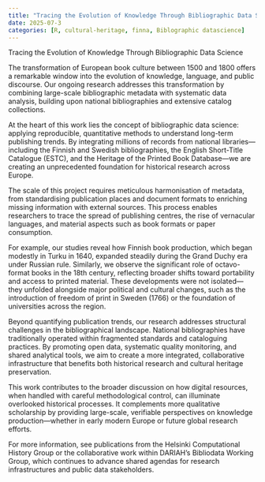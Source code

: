 ```yaml
---
title: "Tracing the Evolution of Knowledge Through Bibliographic Data Science"
date: 2025-07-3
categories: [R, cultural-heritage, finna, Biblographic datascience]
---
```


Tracing the Evolution of Knowledge Through Bibliographic Data Science

The transformation of European book culture between 1500 and 1800 offers a remarkable window into the evolution of knowledge, language, and public discourse. Our ongoing research addresses this transformation by combining large-scale bibliographic metadata with systematic data analysis, building upon national bibliographies and extensive catalog collections.

At the heart of this work lies the concept of bibliographic data science: applying reproducible, quantitative methods to understand long-term publishing trends. By integrating millions of records from national libraries—including the Finnish and Swedish bibliographies, the English Short-Title Catalogue (ESTC), and the Heritage of the Printed Book Database—we are creating an unprecedented foundation for historical research across Europe.

The scale of this project requires meticulous harmonisation of metadata, from standardising publication places and document formats to enriching missing information with external sources. This process enables researchers to trace the spread of publishing centres, the rise of vernacular languages, and material aspects such as book formats or paper consumption.

For example, our studies reveal how Finnish book production, which began modestly in Turku in 1640, expanded steadily during the Grand Duchy era under Russian rule. Similarly, we observe the significant role of octavo-format books in the 18th century, reflecting broader shifts toward portability and access to printed material. These developments were not isolated—they unfolded alongside major political and cultural changes, such as the introduction of freedom of print in Sweden (1766) or the foundation of universities across the region.

Beyond quantifying publication trends, our research addresses structural challenges in the bibliographical landscape. National bibliographies have traditionally operated within fragmented standards and cataloguing practices. By promoting open data, systematic quality monitoring, and shared analytical tools, we aim to create a more integrated, collaborative infrastructure that benefits both historical research and cultural heritage preservation.

This work contributes to the broader discussion on how digital resources, when handled with careful methodological control, can illuminate overlooked historical processes. It complements more qualitative scholarship by providing large-scale, verifiable perspectives on knowledge production—whether in early modern Europe or future global research efforts.

For more information, see publications from the Helsinki Computational History Group or the collaborative work within DARIAH's Bibliodata Working Group, which continues to advance shared agendas for research infrastructures and public data stakeholders.
